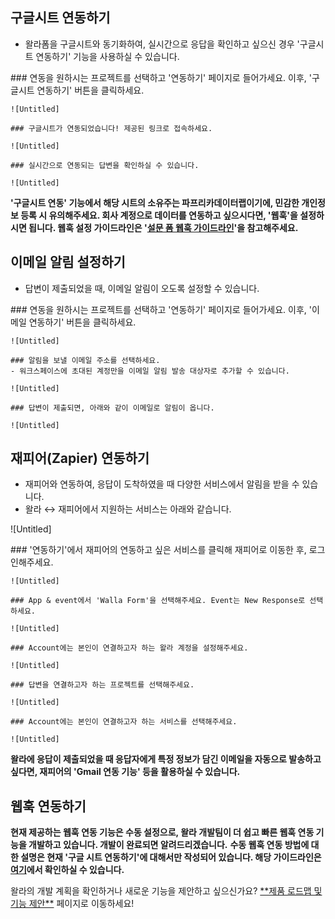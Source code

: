 
## 구글시트 연동하기

- 왈라폼을 구글시트와 동기화하여, 실시간으로 응답을 확인하고 싶으신 경우 '구글시트 연동하기' 기능을 사용하실 수 있습니다.

<Steps>
    ### 연동을 원하시는 프로젝트를 선택하고 '연동하기' 페이지로 들어가세요. 이후, '구글시트 연동하기' 버튼을 클릭하세요.

    ![Untitled]

    ### 구글시트가 연동되었습니다! 제공된 링크로 접속하세요.

    ![Untitled]

    ### 실시간으로 연동되는 답변을 확인하실 수 있습니다.

    ![Untitled]

</Steps>

<Callout type='error' emoji="🚨">**'구글시트 연동' 기능에서 해당 시트의 소유주는 파프리카데이터랩이기에, 민감한 개인정보 등록 시 유의해주세요. 회사 계정으로 데이터를 연동하고 싶으시다면, '웹훅'을 설정하시면 됩니다. 웹훅 설정 가이드라인은 '[설문 폼 웹훅 가이드라인](https://home.walla.my/blog/webhook-guideline)'을 참고해주세요.**</Callout>

## 이메일 알림 설정하기

- 답변이 제출되었을 때, 이메일 알림이 오도록 설정할 수 있습니다.

<Steps>
    ### 연동을 원하시는 프로젝트를 선택하고 '연동하기' 페이지로 들어가세요. 이후, '이메일 연동하기' 버튼을 클릭하세요.

    ![Untitled]

    ### 알림을 보낼 이메일 주소를 선택하세요.
    - 워크스페이스에 초대된 계정만을 이메일 알림 발송 대상자로 추가할 수 있습니다.

    ![Untitled]

    ### 답변이 제출되면, 아래와 같이 이메일로 알림이 옵니다.

    ![Untitled]

</Steps>

## 재피어(Zapier) 연동하기

- 재피어와 연동하여, 응답이 도착하였을 때 다양한 서비스에서 알림을 받을 수 있습니다.
- 왈라 ↔️ 재피어에서 지원하는 서비스는 아래와 같습니다.

![Untitled]

<Steps>
    ### '연동하기'에서 재피어의 연동하고 싶은 서비스를 클릭해 재피어로 이동한 후, 로그인해주세요.

    ![Untitled]

    ### App & event에서 'Walla Form'을 선택해주세요. Event는 New Response로 선택하세요.

    ![Untitled]

    ### Account에는 본인이 연결하고자 하는 왈라 계정을 설정해주세요.

    ![Untitled]

    ### 답변을 연결하고자 하는 프로젝트를 선택해주세요.

    ![Untitled]

    ### Account에는 본인이 연결하고자 하는 서비스를 선택해주세요.

    ![Untitled]

</Steps>


<Callout type='info' emoji="🔔">**왈라에 응답이 제출되었을 때 응답자에게 특정 정보가 담긴 이메일을 자동으로 발송하고 싶다면, 재피어의 'Gmail 연동 기능' 등을 활용하실 수 있습니다.**</Callout>

## 웹훅 연동하기

<Callout type='warning' emoji="⚠️">**현재 제공하는 웹훅 연동 기능은 수동 설정으로, 왈라 개발팀이 더 쉽고 빠른 웹훅 연동 기능을 개발하고 있습니다. 개발이 완료되면 알려드리겠습니다.**</Callout>
<Callout type='info' emoji="🔔">**수동 웹훅 연동 방법에 대한 설명은 현재 '구글 시트 연동하기'에 대해서만 작성되어 있습니다. 해당 가이드라인은 [여기](https://home.walla.my/blog/webhook-guideline)에서 확인하실 수 있습니다.**</Callout>

<Callout type='info' emoji="🔔">
    왈라의 개발 계획을 확인하거나 새로운 기능을 제안하고 싶으신가요? <a href='https://app.walla.my/support/featureRequest' target="_blank" rel="noopener noreferrer" style={{textDecoration: 'underline'}}>**제품 로드맵 및 기능 제안**</a> 페이지로 이동하세요!
</Callout>